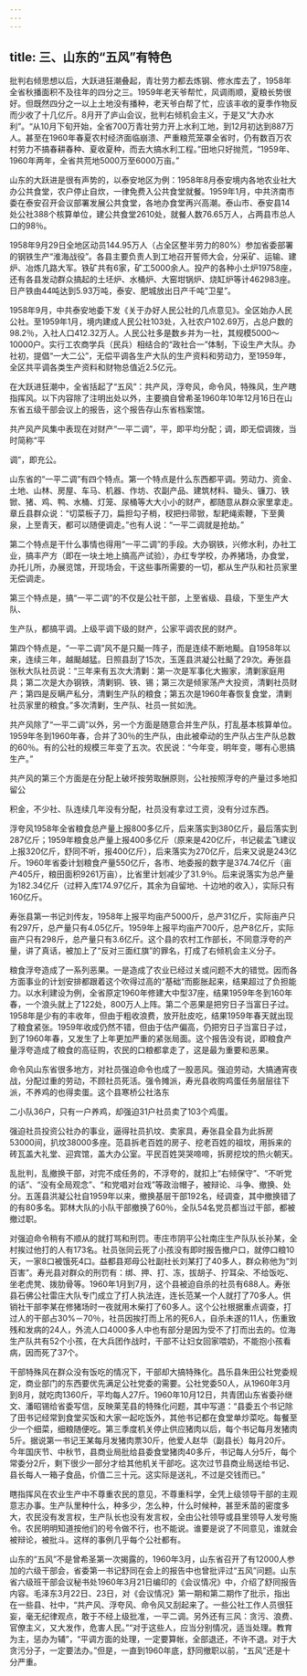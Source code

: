 ```yaml
---
---
---
```

title: 三、山东的“五风”有特色
---



批判右倾思想以后，大跃进狂潮叠起，青壮劳力都去炼钢、修水库去了，1958年全省秋播面积不及往年的四分之三。1959年老天爷帮忙，风调雨顺，夏粮长势很好。但既然四分之一以上土地没有播种，老天爷白帮了忙，应该丰收的夏季作物反而少收了十几亿斤。8月开了庐山会议，批判右倾机会主义，于是又“大办水利”。“从10月下旬开始，全省700万青壮劳力开上水利工地，到12月初达到887万人。甚至在1960年春夏农村经济面临崩溃、严重粮荒笼罩全省时，仍有数百万农村劳力不搞春耕春种、夏收夏种，而去大搞水利工程。”田地只好抛荒，“1959年、1960年两年，全省共荒地5000万至6000万亩。”

山东的大跃进是很有声势的，以泰安地区为例：1958年8月泰安境内各地农业社大办公共食堂，农户停止自炊，一律免费入公共食堂就餐。1959年1月，中共济南市委在泰安召开会议部署发展公共食堂，各地办食堂再兴高潮。泰山市、泰安县14处公社388个核算单位，建公共食堂2610处，就餐人数76.65万人，占两县市总人口的98％。

1958年9月29日全地区动员144.95万人（占全区整半劳力的80%）参加省委部署的钢铁生产“淮海战役”。各县主要负责人到工地召开誓师大会，分采矿、运输、建炉、冶炼几路大军。铁矿共有6家，矿工5000余人。投产的各种小土炉19758座，还有各县发动群众搞起的土坯炉、水桶炉、大窑坩锅炉、烧缸炉等计462983座。日产铁由44吨达到5.93万吨，泰安、肥城放出日产千吨“卫星”。

1958年9月，中共泰安地委下发《关于办好人民公社的几点意见》。全区始办人民公社。至1959年1月，境内建成人民公社103处，入社农户102.69万，占总户数的98.2％，入社人口412.32万人。人民公社多是数乡并为一社，其规模5000～10000户。实行工农商学兵（民兵）相结合的“政社合一”体制，下设生产大队。办社初，提倡“一大二公”，无偿平调各生产大队的生产资料和劳动力，至1959年，全区共平调各类生产资料和财物总值近2.5亿元。

在大跃进狂潮中，全省括起了“五风”：共产风，浮夸风，命令风，特殊风，生产瞎指挥风。以下内容除了注明出处以外，主要摘自曾希圣1960年10年12月16日在山东省五级干部会议上的报告，这个报告存山东省档案馆。

共产风产风集中表现在对财产“一平二调”，平，即平均分配；调，即无偿调拨，当时简称“平

调”，即充公。

山东省的“一平二调”有四个特点。第一个特点是什么东西都平调。劳动力、资金、土地、山林、房屋、车马、机器、作坊、农副产品、建筑材料、锄头、镰刀、铁锨、猪、鸡、鸭、水桶、灯笼、尿桶等大大小小的财产，都随意从群众家里拿走。章丘县群众说：“切菜板子刀，扁担勾子梢，杈把扫帚锨，犁耙绳索鞭，下至黄泉，上至青天，都可以随便调走。”也有人说：“一平二调就是抢劫。”

第二个特点是干什么事情也得用“一平二调”的手段。大办钢铁，兴修水利，办社工业，搞丰产方（即在一块土地上搞高产试验），办红专学校，办养猪场，办食堂，办托儿所，办展览馆，开现场会，干这些事所需要的一切，都从生产队和社员家里无偿调走。

第三个特点是，搞“一平二调”的不仅是公社干部，上至省级、县级，下至生产大队、

生产队，都搞平调。上级平调下级的财产，公家平调农民的财产。

第四个特点是，“一平二调”风不是只颳一阵子，而是连续不断地颳。自1958年以来，连续三年，越颳越猛。日照县刮了15次，玉莲县洪凝公社颳了29次。寿张县张秋大队社员说：“三年来有五次大清剿：第一次是军事化大搬家，清剿家庭用具；第二次是大办钢铁，清剿铜、铁、锡；第三次是倾家荡产大投资，清剿社员财产；第四是反瞒产私分，清剿生产队的粮食；第五次是1960年春恢复食堂，清剿社员家里的粮食。”多次清剿，生产队、社员一贫如洗。

共产风除了“一平二调”以外，另一个方面是随意合并生产队，打乱基本核算单位。1959年冬到1960年春，合并了30％的生产队，由此被牵动的生产队占生产队总数的60％。有的公社的规模三年变了五次。农民说：“今年变，明年变，哪有心思搞生产。”

共产风的第三个方面是在分配上破坏按劳取酬原则，公社按照浮夸的产量过多地扣留公

积金，不少社、队连续几年没有分配，社员没有拿过工资，没有分过东西。

浮夸风1958年全省粮食总产量上报800多亿斤，后来落实到380亿斤，最后落实到287亿斤；1959年粮食总产量上报400多亿斤（原来是420亿斤，书记裴孟飞建议上报320亿斤，舒同不听，报400亿斤），后来落实为270亿斤，后来又说是243亿斤。1960年省委计划粮食产量550亿斤，各市、地委报的数字是374.74亿斤（亩产405斤，粮田面积9261万亩），比省里计划减少了31.9％。后来说落实为总产量为182.34亿斤（过秤入库174.97亿斤，其余为自留地、十边地的收入），实际只有160亿斤。

寿张县第一书记刘传友，1958年上报平均亩产5000斤，总产31亿斤，实际亩产只有297斤，总产量只有4.05亿斤。1959年上报平均亩产700斤，总产8亿斤，实际亩产只有298斤，总产量只有3.6亿斤。这个县的农村工作部长，不同意浮夸的产量，讲了真话，被加上了“反对三面红旗”的罪名，打成了右倾机会主义分子。

粮食浮夸造成了一系列恶果。一是造成了农业已经过关或问题不大的错觉。因而各方面事业的计划安排都跟着这个吹得过高的“基础”而膨胀起来，结果超过了负担能力。以水利建设为例，全省原定1960年修建大中型37座，结果1959年冬到160年春，一个浪头就上了122处，800万人上阵。第二个恶果是把穷日子当富日子过。1958年是少有的丰收年，但由于粗收浪费，放开肚皮吃，结果1959年春天就出现了粮食紧张。1959年收成仍然不错，但由于估产偏高，仍把穷日子当富日子过，到了1960年春，又发生了上年更加严重的紧张局面。这个报告没有说，即粮食产量浮夸造成了粮食的高征购，农民的口粮都拿走了，这是最为重要和恶果。

命令风山东省很多地方，对社员强迫命令也成了一股恶风。强迫劳动，大搞通宵夜战，分配过重的劳动，不顾社员死活。强令摊派，寿光县收购鸡蛋任务层层往下派，不养鸡的也得卖蛋。这个县寒桥公社洛东

二小队36户，只有一户养鸡，却强迫31户社员卖了103个鸡蛋。

强迫社员投资公社办的事业，逼得社员扒坟、卖家具，寿张县全县为此拆房53000间，扒坟38000多座。范县拆老百姓的房子、挖老百姓的祖坟，用拆来的砖瓦盖大礼堂、迎宾馆，盖大办公室。平民百姓哭哭啼啼，拆房挖坟的热火朝天。

乱批判，乱撤换干部，对完不成任务的，不浮夸的，就扣上“右倾保守”、“不听党的话”、“没有全局观念”、“和党唱对台戏”等政治帽子，被辩论、斗争、撤换、处分。五莲县洪凝公社自1959年以来，撤换基层干部192名，经调查，其中撤换错了的有80多名。郭林大队的小队干部撤换了60％，全队54名党员都当过干部，都被撤过职。

对强迫命令稍有不顺从的就打骂和刑罚。枣庄市阴平公社南庄生产队队长孙某，全村挨过他打的人有173名。社员张同云死了小孩没有即时报告撤户口，就停口粮10天，一家8口被饿死4口。益都县郑母公社副社长刘某打了40多人，群众称他为“刘百害”。寿光县对群众的刑罚有：绑、押、打、冻，拔胡子、拧耳朵、不给饭吃、坐老虎凳、拨肋骨等。1960年1月到7月，这个县被迫自杀的社员有688人。寿张县石佛公社雷庄大队专门成立了打人执法连，连长范某一个人就打了70多人。供销社干部李某在修猪场时一夜就用木柴打了60多人。这个公社根据重点调查，打过人的干部占30%－70％，社员因挨打而上吊的死6人，自杀未遂的11人，伤重致残和发病的24人，外流人口4000多人中也有部分是因为受不了打而出去的。位海生产队共有52个小孩，在大兵团作战时，干部不让妇女回家喂奶，不能抱小孩看病，因而死了37个。

干部特殊风在群众没有饭吃的情况下，干部却大搞特殊化。昌乐县朱田公社党委规定，商业部门的东西要优先满足公社党委的需要。公社党委50人，从1960年3月到8月，就吃肉1360斤，平均每人27斤。1960年10月12日，共青团山东省委孙继文、潘昭锡给省委写信，反映莱芜县的特殊化问题，其中写道：“县委五个书记除了田书记经常到食堂买饭和大家一起吃饭外，其他书记都在食堂单炒菜吃。每餐至少一个细菜，细粮随便吃。第三季度机关停止供应猪肉以后，每个书记每月发猪肉5斤。据说第一书记王某每月发猪肉票30斤，他爱人赵华（副县长）每月20斤。今年国庆节、中秋节，县商业局批给县委食堂猪肉40多斤，书记每人分5斤，每个常委分2斤，剩下很少一部分才给其他机关干部吃。这次过节县商业局送给书记、县长每人一箱子食品，价值二三十元。这实际是送礼，不过是交钱而已。”

瞎指挥风在农业生产中不尊重农民的意见，不尊重科学，全凭上级领导干部的主观意志办事。生产队里种什么，种多少，怎么种，什么时候种，甚至禾苗的密度多大，农民没有发言权，生产队长也没有发言权，全由公社领导或县里领导人发号施令。农民明明知道按他们的号令做不行，也不能说。谁要是说了不同意见，谁就会被辩论，被批斗。这样的事例几乎每个公社都有。

山东的“五风”不是曾希圣第一次揭露的，1960年3月，山东省召开了有12000人参加的六级干部会，省委第一书记舒同在会上的报告中也曾批评过“五风”问题。山东省六级班干部会议秘书处1960年3月21日编印的《会议情况》中，介绍了舒同报告内容。毛泽东3月22日、23日，对《会议情况》第一期和第二期作了批示，指出在一些县、社中，“共产风、浮夸风、命令风又刮起来了。一些公社工作人员很狂妄，毫无纪律观点，敢于不经上级批准，一平二调。另外还有三风：贪污、浪费、官僚主义，又大发作，危害人民。”“对于这些人，应当分别情况，适当处理。教育为主，惩办为辅”，“平调方面的处理，一定要算帐，全部退还，不许不退。对于大贪污分子，一定要法办。”但是，一直到1960年底，舒同撤职以前，“五风”还是十分严重。